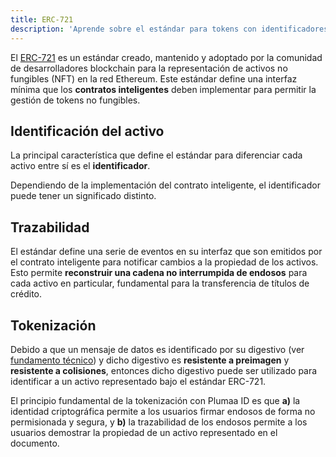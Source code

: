```yaml
---
title: ERC-721
description: 'Aprende sobre el estándar para tokens con identificadores'
---
```


El [ERC-721](https://eips.ethereum.org/EIPS/eip-721) es un estándar creado, mantenido y adoptado por la comunidad de desarrolladores blockchain para la representación de activos no fungibles (NFT) en la red Ethereum. Este estándar define una interfaz mínima que los **contratos inteligentes** deben implementar para permitir la gestión de tokens no fungibles.

## Identificación del activo

La principal característica que define el estándar para diferenciar cada activo entre sí es el **identificador**.

Dependiendo de la implementación del contrato inteligente, el identificador puede tener un significado distinto.

## Trazabilidad

El estándar define una serie de eventos en su interfaz que son emitidos por el contrato inteligente para notificar cambios a la propiedad de los activos. Esto permite **reconstruir una cadena no interrumpida de endosos** para cada activo en particular, fundamental para la transferencia de títulos de crédito.

## Tokenización

Debido a que un mensaje de datos es identificado por su digestivo (ver [fundamento técnico](/advanced/technical/electronic-signature/what-is-an-advanced-electronic-signature#fundamento-tecnico)) y dicho digestivo es **resistente a preimagen** y **resistente a colisiones**, entonces dicho digestivo puede ser utilizado para identificar a un activo representado bajo el estándar ERC-721.

El principio fundamental de la tokenización con Plumaa ID es que **a)** la identidad criptográfica permite a los usuarios firmar endosos de forma no permisionada y segura, y **b)** la trazabilidad de los endosos permite a los usuarios demostrar la propiedad de un activo representado en el documento.

